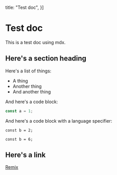
  title: "Test doc",
}]

# Test doc

This is a test doc using mdx.

## Here's a section heading

Here's a list of things:

-   A thing
-   Another thing
-   And another thing

And here's a code block:    

```ts
const a = 1;
```

And here's a code block with a language specifier:

```tsx 
const b = 2;
```

```tsx 
const b = 6;
```

<BasicExample />

## Here's a link

[Remix](https://remix.run)
